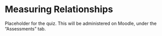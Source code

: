 # Measuring Relationships

Placeholder for the quiz. This will be administered on Moodle, under the "Assessments" tab.

